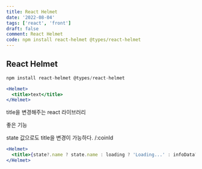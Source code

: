 ```yaml
---
title: React Helmet
date: '2022-08-04'
tags: ['react', 'front']
draft: false
comment: React Helmet
code: npm install react-helmet @types/react-helmet
---
```


## React Helmet

```jsx
npm install react-helmet @types/react-helmet
```

```jsx
<Helmet>
  <title>text</title>
</Helmet>
```

title을 변경해주는 react 라이브러리

좋은 기능

state 값으로도 title을 변경이 가능하다. /:coinId

```jsx
<Helmet>
  <title>{state?.name ? state.name : loading ? 'Loading...' : infoData?.name}</title>
</Helmet>
```
